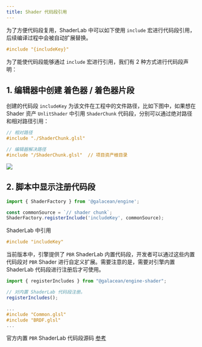 ```yaml
---
title: Shader 代码段引用
---
```


为了方便代码段复用，ShaderLab 中可以如下使用 `include` 宏进行代码段引用，后续编译过程中会被自动扩展替换。

```glsl showLineNumbers
#include "{includeKey}"
```

为了能使代码段能够通过 `include` 宏进行引用，我们有 2 种方式进行代码段声明：

## 1. 编辑器中创建 着色器 / 着色器片段

创建的代码段 `includeKey` 为该文件在工程中的文件路径，比如下图中，如果想在 Shader 资产 `UnlitShader` 中引用 `ShaderChunk` 代码段，分别可以通过绝对路径和相对路径引用：
```glsl showLineNumbers
// 相对路径
#include "./ShaderChunk.glsl"

// 编辑器解决路径
#include "/ShaderChunk.glsl"  // 项目资产根目录
```

<Image src="https://mdn.alipayobjects.com/huamei_aftkdx/afts/img/A*3UDUS6OtbPUAAAAAAAAAAAAAeteEAQ/fmt.webp"  />

## 2. 脚本中显示注册代码段

```ts showLineNumbers
import { ShaderFactory } from '@galacean/engine';

const commonSource = `// shader chunk`;
ShaderFactory.registerInclude('includeKey', commonSource);
```
ShaderLab 中引用
```glsl showLineNumbers
#include "includeKey"
```

<Callout>

当前版本中，引擎提供了 `PBR` ShaderLab 内置代码段，开发者可以通过这些内置代码段对 `PBR` Shader 进行自定义扩展。需要注意的是，需要对引擎内置 ShaderLab 代码段进行注册后才可使用。

```ts showLineNumbers {4} filename="Typescript"
import { registerIncludes } from "@galacean/engine-shader";

// 对内置 ShaderLab 代码段注册。
registerIncludes();
```

```glsl showLineNumbers filename="ShaderLab"
...
#include "Common.glsl"
#include "BRDF.glsl"
...
```
官方内置 `PBR` ShaderLab 代码段源码 [参考](https://github.com/galacean/engine/blob/main/packages/shader/src/shaders/PBR.gs)
</Callout>
